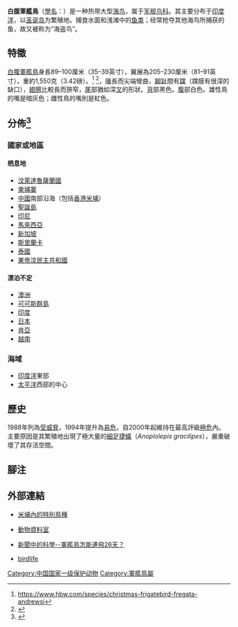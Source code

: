 {{Speciesbox
| name = 白腹軍艦鳥
| image = Christmas Island Frigatebird.JPG
| image_caption = 白腹軍艦鳥的亞成鳥，攝於[[印度|印度]]
| status = CR
| status_system = iucn3.1
| status_ref = <ref name="iucn">{{IUCN2009|assessors=[[BirdLife_International|BirdLife International]]|year=2009|id=144797|title=Fregata andrewsi|downloaded=2009-04-12}}</ref>
| trend = down
| genus = Fregata
| species = andrewsi
| authority = [[Gregory_Mathews|Mathews]], 1914
}}

'''白腹軍艦鳥'''（[[學名|學名]]：''{{lang|la|Fregata andrewsi}}''）是一种热带大型[[海鸟|海鸟]]，属于[[军舰鸟科|军舰鸟科]]。其主要分布于[[印度洋|印度洋]]，以[[圣诞岛|圣诞岛]]为繁殖地。捕食水面和浅滩中的[[鱼类|鱼类]]；经常抢夺其他海鸟所捕获的鱼，故又被称为“海盗鸟”。

==特徵==
[[白腹軍艦鳥|白腹軍艦鳥]]身長89–100厘米（35–39英寸），翼展為205–230厘米（81–91英寸），重約1,550克（3.42磅）。<ref>https://www.hbw.com/species/christmas-frigatebird-fregata-andrewsi</ref>
<ref name="翼展">{{cite web|url=http://www.mingdao.edu.tw/library/index/science/095/001_04.htm|title=新聞中的科學--軍艦鳥怎能連飛26天？|accessdate=2008-01-04|date=2006-01-13|publisher=聯合報|deadurl=yes|archiveurl=https://web.archive.org/web/20080730044857/http://www.mingdao.edu.tw/library/index/science/095/001_04.htm|archivedate=2008-07-30}}</ref>，[[鳥喙|喙]]長而尖端彎曲，[[腳趾|腳趾]]間有[[蹼|蹼]]（蹼膜有很深的缺口），[[翅膀|翅膀]]比較長而狹窄，[[尾|尾]]部猶如深[[叉|叉]]的形狀。[[背|背]]部黑色。[[腹|腹]]部白色。雄性鳥的嘴是暗灰色；雌性鳥的嘴則是紅色。

==分佈<ref name="分佈">{{cite web|url=http://www.iucnredlist.org/search/details.php/8685/all|title=Fregata andrewsi – Critically Endangered ── Distribution|accessdate=2008-01-04|publisher=International Union for Conservation of Nature and Natural Resources|archive-date=2008-09-26|archive-url=https://web.archive.org/web/20080926111440/http://www.iucnredlist.org/search/details.php/8685/all|dead-url=no}}</ref>==
===國家或地區===
====栖息地====
*[[汶萊達魯薩蘭國|汶萊達魯薩蘭國]]
*[[柬埔寨|柬埔寨]]
*[[中國|中國]]南部沿海（包括[[香港|香港]][[米埔|米埔]]）
*[[聖誕島|聖誕島]]
*[[印尼|印尼]]
*[[馬來西亞|馬來西亞]]
*[[新加坡|新加坡]]
*[[斯里蘭卡|斯里蘭卡]]
*[[泰國|泰國]]
*[[東帝汶民主共和國|東帝汶民主共和國]]

====漂泊不定====
*[[澳洲|澳洲]]
*[[可可斯群島|可可斯群島]]
*[[印度|印度]]
*[[日本|日本]]
*[[肯亞|肯亞]]
*[[越南|越南]]

===海域===
*[[印度洋|印度洋]]東部
*[[太平洋|太平洋]]西部的中心

==歷史==
1988年列為[[受威脅|受威脅]]，1994年提升為[[易危|易危]]，自2000年起維持在最高評級[[極危|極危]]內。主要原因是其繁殖地出現了極大量的[[細足捷蟻|細足捷蟻]]（''Anoplolepis gracilipes''），嚴重破壞了其存活空間。

==腳注==
{{reflist|2}}

==外部連結==
*{{zh-hk}} [https://web.archive.org/web/20071220190717/http://www.wwf.org.hk/chi/maipo/wildlife/birds/specialty.php 米埔內的特別鳥種]
*{{zh}} [http://www.chiculture.net/0207/0207home/home_index.shtml 動物資料室] {{Wayback|url=http://www.chiculture.net/0207/0207home/home_index.shtml |date=20200807024144 }}
*{{zh-tw}} [https://web.archive.org/web/20080730044857/http://www.mingdao.edu.tw/library/index/science/095/001_04.htm 新聞中的科學--軍艦鳥怎能連飛26天？]
*{{en}} [http://www.birdlife.org/datazone/search/species_search.html?ction=SpcHTMDetails.asp&sid=3847&m=0 birdlife]
{{Taxonbar|from=Q1263210}}

[[Category:中国国家一级保护动物|Category:中国国家一级保护动物]]
[[Category:軍艦鳥屬|Category:軍艦鳥屬]]